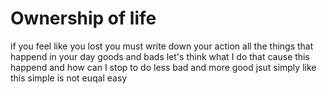 # Ownership of life

if you feel like you lost you must write down your action all the things that happend in your day goods and bads 
let's think what I do that cause this happend and how can I stop to do less bad and more good jsut simply like this 
simple is not euqal easy 